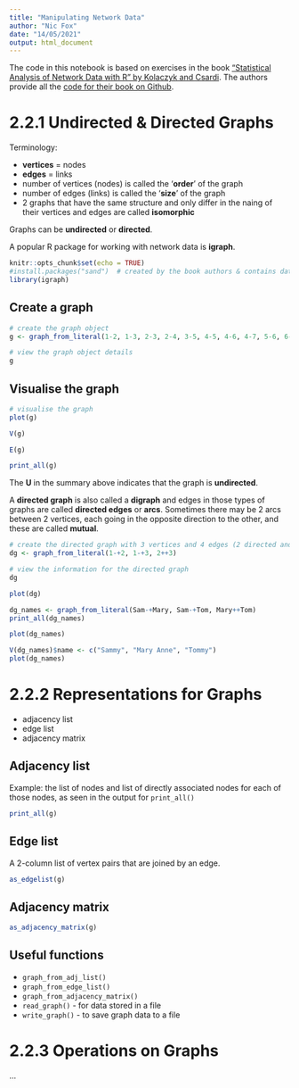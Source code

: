 ```yaml
---
title: "Manipulating Network Data"
author: "Nic Fox"
date: "14/05/2021"
output: html_document
---
```


The code in this notebook is based on exercises in the book ["Statistical Analysis of Network Data with R" by Kolaczyk and Csardi](https://www.springer.com/gp/book/9781493909834). The authors provide all the [code for their book on Github](https://github.com/kolaczyk/sand).


# 2.2.1 Undirected & Directed Graphs

Terminology:

- **vertices** = nodes
- **edges** = links
- number of vertices (nodes) is called the '**order**' of the graph
- number of edges (links) is called the '**size**' of the graph
- 2 graphs that have the same structure and only differ in the naing of their vertices and edges are called **isomorphic**

Graphs can be **undirected** or **directed**.

A popular R package for working with network data is **igraph**.

```r
knitr::opts_chunk$set(echo = TRUE)
#install.packages("sand")  # created by the book authors & contains datasets used in the exercises
library(igraph)
```

## Create a graph

```r
# create the graph object
g <- graph_from_literal(1-2, 1-3, 2-3, 2-4, 3-5, 4-5, 4-6, 4-7, 5-6, 6-7)

# view the graph object details
g
```

## Visualise the graph



```r
# visualise the graph
plot(g)
```
```r
V(g)
```

```r
E(g)
```

```r
print_all(g)
```

The **U** in the summary above indicates that the graph is **undirected**.

A **directed graph** is also called a **digraph** and edges in those types of graphs are called **directed edges** or **arcs**. Sometimes there may be 2 arcs between 2 vertices, each going in the opposite direction to the other, and these are called **mutual**.

```r
# create the directed graph with 3 vertices and 4 edges (2 directed and one mutual)
dg <- graph_from_literal(1-+2, 1-+3, 2++3)

# view the information for the directed graph
dg
```

```r
plot(dg)
```

```r
dg_names <- graph_from_literal(Sam-+Mary, Sam-+Tom, Mary++Tom)
print_all(dg_names)
```

```r
plot(dg_names)
```

```r
V(dg_names)$name <- c("Sammy", "Mary Anne", "Tommy")
plot(dg_names)
```

# 2.2.2 Representations for Graphs

- adjacency list
- edge list
- adjacency matrix

## Adjacency list

Example: the list of nodes and list of directly associated nodes for each of those nodes, as seen in the output for `print_all()`

```r
print_all(g)
```


## Edge list

A 2-column list of vertex pairs that are joined by an edge.

```r
as_edgelist(g)
```


## Adjacency matrix

```r
as_adjacency_matrix(g)
```

## Useful functions

- `graph_from_adj_list()`
- `graph_from_edge_list()`
- `graph_from_adjacency_matrix()`
- `read_graph()` - for data stored in a file
- `write_graph()` - to save graph data to a file

# 2.2.3 Operations on Graphs

...